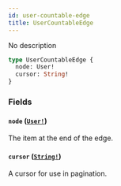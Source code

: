 ```yaml
---
id: user-countable-edge
title: UserCountableEdge
---
```


No description

```graphql
type UserCountableEdge {
  node: User!
  cursor: String!
}
```

### Fields

#### `node` ([`User!`](/api-reference/objects/user.mdx))

The item at the end of the edge.

#### `cursor` ([`String!`](/api-reference/scalars/string.mdx))

A cursor for use in pagination.
